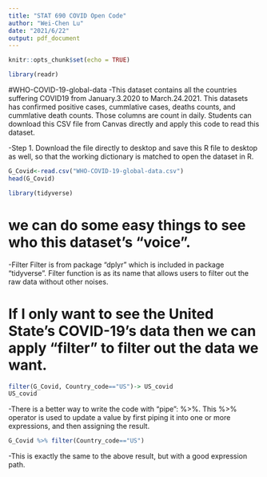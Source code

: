 ```yaml
---
title: "STAT 690 COVID Open Code"
author: "Wei-Chen Lu"
date: "2021/6/22"
output: pdf_document
---
```


```r
knitr::opts_chunk$set(echo = TRUE)
```

```r
library(readr)
```

#WHO-COVID-19-global-data
-This dataset contains all the countries suffering COVID19 from January.3.2020 to March.24.2021. This datasets has confirmed positive cases, cummlative cases, deaths counts, and cummlative death counts. Those columns are count in daily. Students can download this CSV file from Canvas directly and apply this code to read this dataset. 

-Step 1. Download the file directly to desktop and save this R file to desktop as well, so that the working dictionary is matched to open the dataset in R.
```r
G_Covid<-read.csv("WHO-COVID-19-global-data.csv")
head(G_Covid)
```

```r
library(tidyverse)
```
# we can do some easy things to see who this dataset's "voice".
-Filter 
Filter is from package "dplyr" which is included in package "tidyverse". Filter function is as its name that allows users to filter out the raw data without other noises.

# If I only want to see the United State's COVID-19's data then we can apply "filter" to filter out the data we want.
```r
filter(G_Covid, Country_code=="US")-> US_covid
US_covid
```

-There is a better way to write the code with "pipe":  %>%. This %>%  operator is used to update a value by first piping it into one or more expressions, and then assigning the result.
```r
G_Covid %>% filter(Country_code=="US")
```

-This is exactly the same to the above result, but with a good expression path. 

